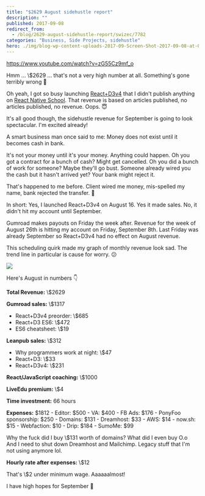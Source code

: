 ```yaml
---
title: "$2629 August sidehustle report"
description: ""
published: 2017-09-08
redirect_from:
  - /blog/2629-august-sidehustle-report/swizec/7782
categories: "Business, Side Projects, sidehustle"
hero: ./img/blog-wp-content-uploads-2017-09-Screen-Shot-2017-09-08-at-00.18.33.png
---
```


https://www.youtube.com/watch?v=zG55Cz9mf_o

Hmm ... \\\$2629 ... that's not a very high number at all. Something's gone terribly wrong 🤔

Oh yeah, I got so busy launching [React+D3v4](https://swizec.com/reactd3js) that I didn't publish anything on [React Native School](http://reactnative.school). That revenue is based on articles published, no articles published, no revenue. Oops. 😇

It's all good though, the sidehustle revenue for September is going to look spectacular. I'm excited already!

A smart business man once said to me: Money does not exist until it becomes cash in bank.

It's not your money until it's your money. Anything could happen. Oh you got a contract for a bunch of cash? Might get cancelled. Oh you did a bunch of work for someone? Maybe they'll go bust. Someone already wired you the cash but it hasn't arrived yet? Your bank might reject it.

That's happened to me before. Client wired me money, mis-spelled my name, bank rejected the transfer. 💩

In short: Yes, I launched React+D3v4 on August 16. Yes it made sales. No, it didn't hit my account until September.

Gumroad makes payouts on Friday the week after. Revenue for the week of August 26th is hitting my account on Friday, September 8th. Last Friday was already September so React+D3v4 had no effect on August revenue.

This scheduling quirk made my graph of monthly revenue look sad. The trend line in particular is cause for worry. 😕

![](./img/blog-wp-content-uploads-2017-09-Screen-Shot-2017-09-08-at-00.18.33.png)

Here's August in numbers 👇

**Total Revenue:** \\\$2629

**Gumroad sales:** \\\$1317

- React+D3v4 preorder: \\\$685
- React+D3 ES6: \\\$472
- ES6 cheatsheet: \\\$19

**Leanpub sales:** \\\$312

- Why programmers work at night: \\\$47
- React+D3: \\\$33
- React+D3v4: \\\$231

**React/JavaScript coaching:** \\\$1000

**LiveEdu premium:** \\\$4

**Time investment:** 66 hours

**Expenses:** $1812 - Editor: $500 - VA: $400 - FB Ads: $176 - PonyFoo sponsorship: $250 - Domains: $131 - Dreamhost: $33 - AWS: $14 - now.sh: $15 - Webfaction: $10 - Drip: $184 - SumoMe: $99

Why the fuck did I buy \\\$131 worth of domains? What did I even buy O.o And I need to shut down Dreamhost and Mailchimp. Legacy stuff that I'm not using anymore lol.

**Hourly rate after expenses:** \\\$12

That's \\\$2 under minimum wage. Aaaaaalmost!

I have high hopes for September 🤞
